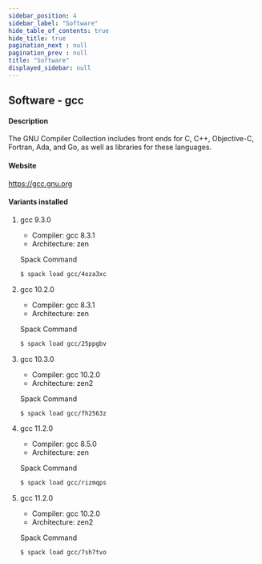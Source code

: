 ```yaml
---
sidebar_position: 4
sidebar_label: "Software"
hide_table_of_contents: true
hide_title: true
pagination_next : null
pagination_prev : null
title: "Software"
displayed_sidebar: null
---
```


## Software - gcc


#### Description
The GNU Compiler Collection includes front ends for C, C++, Objective-C, Fortran, Ada, and Go, as well as libraries for these languages.

#### Website
https://gcc.gnu.org

#### Variants installed

1. gcc 9.3.0

    - Compiler: gcc 8.3.1
    - Architecture: zen

    Spack Command
    ```bash
    $ spack load gcc/4oza3xc
    ```

2. gcc 10.2.0

    - Compiler: gcc 8.3.1
    - Architecture: zen

    Spack Command
    ```bash
    $ spack load gcc/25ppgbv
    ```

3. gcc 10.3.0

    - Compiler: gcc 10.2.0
    - Architecture: zen2

    Spack Command
    ```bash
    $ spack load gcc/fh2563z
    ```

4. gcc 11.2.0

    - Compiler: gcc 8.5.0
    - Architecture: zen

    Spack Command
    ```bash
    $ spack load gcc/rizmqps
    ```

5. gcc 11.2.0

    - Compiler: gcc 10.2.0
    - Architecture: zen2

    Spack Command
    ```bash
    $ spack load gcc/7sh7tvo
    ```

